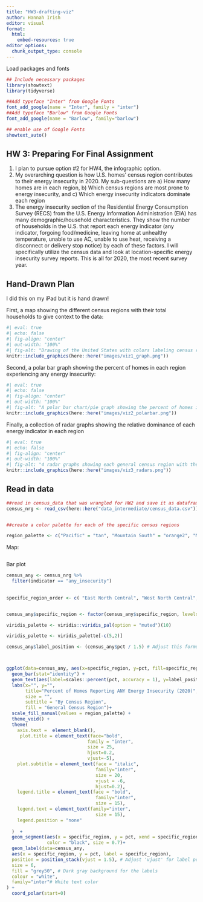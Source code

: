 ```yaml
---
title: "HW3-drafting-viz"
author: Hannah Irish
editor: visual
format:
  html:
    embed-resources: true
editor_options: 
  chunk_output_type: console
---
```


Load packages and fonts

```r
## Include necessary packages
library(showtext)
library(tidyverse)

##Add typeface "Inter" from Google Fonts
font_add_google(name = "Inter", family = "inter")
##Add typeface "Barlow" from Google Fonts
font_add_google(name = "Barlow", family="barlow")

## enable use of Google Fonts
showtext_auto()
```

## HW 3: Preparing For Final Assignment

1.  I plan to pursue option #2 for HW4, the infographic option.
2.  My overarching question is how U.S. homes' census region contributes to their energy insecurity in 2020. My sub-questions are a) How many homes are in each region, b) Which census regions are most prone to energy insecurity, and c) Which energy insecurity indicators dominate each region
3.  The energy insecurity section of the Residential Energy Consumption Survey (RECS) from the U.S. Energy Information Administration (EIA) has many demographic/household characteristics. They show the number of households in the U.S. that report each energy indicator (any indicator, forgoing food/medicine, leaving home at unhealthy temperature, unable to use AC, unable to use heat, receiving a disconnect or delivery stop notice) by each of these factors. I will specifically utilize the census data and look at location-specific energy insecurity survey reports. This is all for 2020, the most recent survey year.

## Hand-Drawn Plan

I did this on my iPad but it is hand drawn!

First, a map showing the different census regions with their total households to give context to the data:

```r

#| eval: true
#| echo: false
#| fig-align: "center"
#| out-width: "100%"
#| fig-alt: "Drawing of the United States with colors labeling census regions and each region labelled with its name and the number of homes it contains. The South Atlantic region (Florida, Georgia, South Carolina, North Carolina, Virginia, West Virginia, Maryland) has the most households while New England (Connecticut, Rhode Island, Massachussetts, New Hampshire, Vermont, and Maine) has the fewest households "
knitr::include_graphics(here::here("images/viz1_graph.png"))
```

Second, a polar bar graph showing the percent of homes in each region experiencing any energy insecurity:

```r

#| eval: true
#| echo: false
#| fig-align: "center"
#| out-width: "100%"
#| fig-alt: "A polar bar chart/pie graph showing the percent of homes in each census region experiencing energy insecurity. Pacific has the most, whereas the Middle Atlantic has the least"
knitr::include_graphics(here::here("images/viz2_polarbar.png"))

```

Finally, a collection of radar graphs showing the relative dominance of each energy indicator in each region

```r

#| eval: true
#| echo: false
#| fig-align: "center"
#| out-width: "100%"
#| fig-alt: "4 radar graphs showing each general census region with the specific regions highlighted, showing which energy insecurity indicators are most prevalent in each region "
knitr::include_graphics(here::here("images/viz3_radars.png"))
```

## Read in data

```r

##read in census_data that was wrangled for HW2 and save it as dataframe "census_nrg" 
census_nrg <- read_csv(here::here("data_intermediate/census_data.csv"))


##create a color palette for each of the specific census regions

region_palette <- c("Pacific" = "tan", "Mountain South" = "orange2", "Mountain North" = "orange4",  "East North Central" = "springgreen4", "West North Central" = "palegreen3", "New England" = 'tomato3', "Middle Atlantic" = "pink2", "South Atlantic" = "royalblue4", "East South Central" = "steelblue4", "West South Central" = "lightskyblue")
```

Map:

```r


```

Bar plot

```r


census_any <- census_nrg %>% 
  filter(indicator == "any_insecurity")
  
  
specific_region_order <- c( "East North Central", "West North Central",  "Mountain North", "Mountain South", "Pacific" , "New England", "Middle Atlantic","South Atlantic" , "East South Central", "West South Central")


census_any$specific_region <- factor(census_any$specific_region, levels = specific_region_order)

viridis_palette <- viridis::viridis_pal(option = "muted")(10)

viridis_palette <- viridis_palette[-c(5,2)]

census_any$label_position <- (census_any$pct / 1.5) # Adjust this formula based on your specific needs



ggplot(data=census_any, aes(x=specific_region, y=pct, fill=specific_region))+
  geom_bar(stat="identity") +
  geom_text(aes(label=scales::percent(pct, accuracy = 1), y=label_position), size = 6, color="white", ,face= "bold")+
  labs(x="", y="", 
       title="Percent of Homes Reporting ANY Energy Insecurity (2020)",
       size = "",
       subtitle = "By Census Region",
       fill = "General Census Region")+
  scale_fill_manual(values = region_palette) +
  theme_void() +
  theme(
    axis.text =  element_blank(),
     plot.title = element_text(face="bold",
                              family = "inter",
                              size = 25, 
                              hjust=0.2,
                              vjust=-5),
    plot.subtitle = element_text(face = "italic",
                                 family="inter",
                                 size = 20,
                                 vjust = -6,
                                 hjust=0.2),
    legend.title = element_text(face = "bold",
                                 family="inter",
                                 size = 15),
    legend.text = element_text(family="inter",
                                 size = 15),
    legend.position = "none"
  
  )  +
  geom_segment(aes(x = specific_region, y = pct, xend = specific_region, yend = pct+0.14), 
               color = "black", size = 0.7)+
  geom_label(data=census_any,
  aes(x = specific_region, y = pct, label = specific_region),
  position = position_stack(vjust = 1.5), # Adjust 'vjust' for label positioning
  size = 6,
  fill = "grey50", # Dark gray background for the labels
  colour = "white",
  family="inter"# White text color
) +
  coord_polar(start=0)
```
